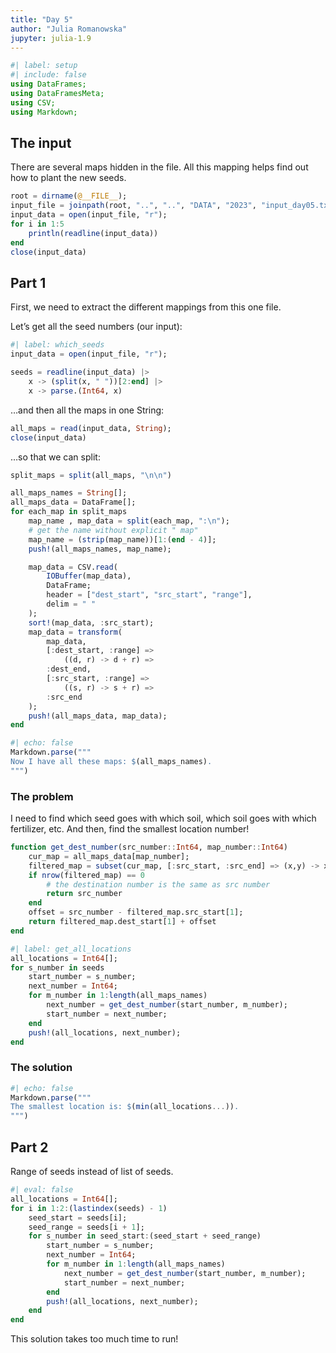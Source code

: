 ```yaml
---
title: "Day 5"
author: "Julia Romanowska"
jupyter: julia-1.9
---
```


```julia
#| label: setup
#| include: false
using DataFrames;
using DataFramesMeta;
using CSV;
using Markdown;
```

## The input

There are several maps hidden in the file. All this mapping helps find out how
to plant the new seeds.

```julia
root = dirname(@__FILE__);
input_file = joinpath(root, "..", "..", "DATA", "2023", "input_day05.txt");
input_data = open(input_file, "r");
for i in 1:5
    println(readline(input_data))
end
close(input_data)
```

## Part 1

First, we need to extract the different mappings from this one file.

Let's get all the seed numbers (our input):

```julia
#| label: which_seeds
input_data = open(input_file, "r");

seeds = readline(input_data) |>
    x -> (split(x, " "))[2:end] |>
    x -> parse.(Int64, x)
```

...and then all the maps in one String:

```julia
all_maps = read(input_data, String);
close(input_data)
```

...so that we can split:

```julia
split_maps = split(all_maps, "\n\n")

all_maps_names = String[];
all_maps_data = DataFrame[];
for each_map in split_maps
    map_name , map_data = split(each_map, ":\n");
    # get the name without explicit " map"
    map_name = (strip(map_name))[1:(end - 4)];
    push!(all_maps_names, map_name);

    map_data = CSV.read(
        IOBuffer(map_data),
        DataFrame;
        header = ["dest_start", "src_start", "range"],
        delim = " "
    );
    sort!(map_data, :src_start);
    map_data = transform(
        map_data,
        [:dest_start, :range] =>
            ((d, r) -> d + r) =>
        :dest_end,
        [:src_start, :range] =>
            ((s, r) -> s + r) =>
        :src_end
    );
    push!(all_maps_data, map_data);
end
```


```julia
#| echo: false
Markdown.parse("""
Now I have all these maps: $(all_maps_names).
""")
```

### The problem

I need to find which seed goes with which soil, which soil goes with which
fertilizer, etc. And then, find the smallest location number!

```julia
function get_dest_number(src_number::Int64, map_number::Int64)
    cur_map = all_maps_data[map_number];
    filtered_map = subset(cur_map, [:src_start, :src_end] => (x,y) -> x .<= src_number .<= y);
    if nrow(filtered_map) == 0
        # the destination number is the same as src number
        return src_number
    end
    offset = src_number - filtered_map.src_start[1];
    return filtered_map.dest_start[1] + offset
end
```

```julia
#| label: get_all_locations
all_locations = Int64[];
for s_number in seeds
    start_number = s_number;
    next_number = Int64;
    for m_number in 1:length(all_maps_names)
        next_number = get_dest_number(start_number, m_number);
        start_number = next_number;
    end
    push!(all_locations, next_number);
end
```

### The solution


```julia
#| echo: false
Markdown.parse("""
The smallest location is: $(min(all_locations...)).
""")
```

## Part 2

Range of seeds instead of list of seeds.

```julia
#| eval: false
all_locations = Int64[];
for i in 1:2:(lastindex(seeds) - 1)
    seed_start = seeds[i];
    seed_range = seeds[i + 1];
    for s_number in seed_start:(seed_start + seed_range)
        start_number = s_number;
        next_number = Int64;
        for m_number in 1:length(all_maps_names)
            next_number = get_dest_number(start_number, m_number);
            start_number = next_number;
        end
        push!(all_locations, next_number);
    end
end
```

This solution takes too much time to run!
